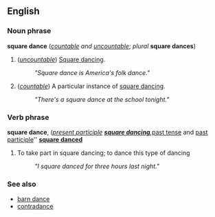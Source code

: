 ==English==
===Noun phrase===
'''square dance''' (''[[countable]] and [[uncountable]]''; ''plural'' '''square dances''')

#(''[[uncountable]]'') [[Square dancing]].
#: ''"Square dance is America's folk dance."''
#(''[[countable]]'') A particular instance of [[square dancing]].
#: ''"There's a square dance at the school tonight."''

===Verb phrase===
'''square dance''', (''[[present participle]] '''[[square dancing]]''', ''[[past tense]] and [[past participle]]'' '''[[square danced]]'''

#To take part in square dancing; to dance this type of dancing
#: ''"I square danced for three hours last night."''

===See also===
*[[barn dance]]
*[[contradance]]